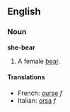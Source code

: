==English==
===Noun===
'''she-bear'''

#A female [[bear]].

====Translations====
*French: [[ourse]] ''f''
*Italian: [[orsa]] ''f''